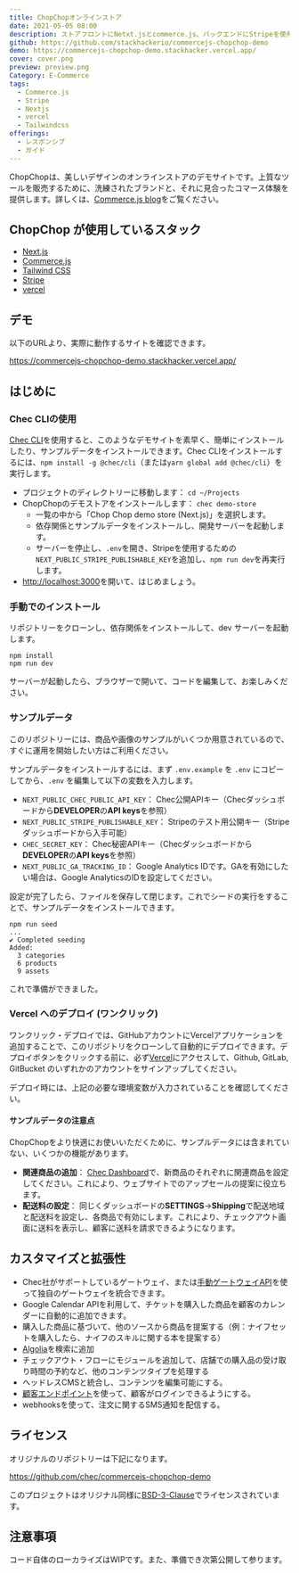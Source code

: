 ```yaml
---
title: ChopChopオンラインストア
date: 2021-05-05 08:00
description: ストアフロントにNetxt.jsとcommerce.js、バックエンドにStripeを使用したオンラインストア
github: https://github.com/stackhackerio/commercejs-chopchop-demo
demo: https://commercejs-chopchop-demo.stackhacker.vercel.app/
cover: cover.png
preview: preview.png
Category: E-Commerce
tags:
  - Commerce.js
  - Stripe
  - Nextjs
  - vercel
  - Tailwindcss
offerings:
  - レスポンシブ
  - ガイド
---
```

ChopChopは、美しいデザインのオンラインストアのデモサイトです。上質なツールを販売するために、洗練されたブランドと、それに見合ったコマース体験を提供します。詳しくは、[Commerce.js blog](https://commercejs.com/blog/chopchop-nextjs-starter-commerce/)をご覧ください。

## ChopChop が使用しているスタック

* [Next.js](https://nextjs.org/)
* [Commerce.js](https://commercejs.com)
* [Tailwind CSS](https://tailwindcss.com/)
* [Stripe](https://stripe.com)
* [vercel](https://vercel.com/)

## デモ

以下のURLより、実際に動作するサイトを確認できます。

https://commercejs-chopchop-demo.stackhacker.vercel.app/

## はじめに

### Chec CLIの使用

[Chec CLI](https://github.com/chec/cli)を使用すると、このようなデモサイトを素早く、簡単にインストールしたり、サンプルデータをインストールできます。Chec CLIをインストールするには、`npm install -g @chec/cli`（または`yarn global add @chec/cli`）を実行します。

* プロジェクトのディレクトリーに移動します： `cd ~/Projects`
* ChopChopのデモストアをインストールします： `chec demo-store`
  * 一覧の中から「Chop Chop demo store (Next.js)」を選択します。
  * 依存関係とサンプルデータをインストールし、開発サーバーを起動します。
  * サーバーを停止し、`.env`を開き、Stripeを使用するための`NEXT_PUBLIC_STRIPE_PUBLISHABLE_KEY`を追加し、`npm run dev`を再実行します。
* [http://localhost:3000](http://localhost:3000)を開いて、はじめましょう。

### 手動でのインストール

リポジトリーをクローンし、依存関係をインストールして、dev サーバーを起動します。

```
npm install
npm run dev
```

サーバーが起動したら、ブラウザーで開いて、コードを編集して、お楽しみください。

### サンプルデータ

このリポジトリーには、商品や画像のサンプルがいくつか用意されているので、すぐに運用を開始したい方はご利用ください。

サンプルデータをインストールするには、まず `.env.example` を `.env` にコピーしてから、`.env` を編集して以下の変数を入力します。

* `NEXT_PUBLIC_CHEC_PUBLIC_API_KEY`： Chec公開APIキー（Checダッシュボードから**DEVELOPER**の**API keys**を参照）
* `NEXT_PUBLIC_STRIPE_PUBLISHABLE_KEY`： Stripeのテスト用公開キー（Stripeダッシュボードから入手可能）
* `CHEC_SECRET_KEY`： Chec秘密APIキー（Checダッシュボードから**DEVELOPER**の**API keys**を参照）
* `NEXT_PUBLIC_GA_TRACKING_ID`： Google Analytics IDです。GAを有効にしたい場合は、Google AnalyticsのIDを設定してください。

設定が完了したら、ファイルを保存して閉じます。これでシードの実行をすることで、サンプルデータをインストールできます。

```
npm run seed
...
✔ Completed seeding
Added:
  3 categories
  6 products
  9 assets
```

これで準備ができました。

### Vercel へのデプロイ (ワンクリック)

ワンクリック・デプロイでは、GitHubアカウントにVercelアプリケーションを追加することで、このリポジトリをクローンして自動的にデプロイできます。デプロイボタンをクリックする前に、必ず[Vercel](https://vercel.com/signup)にアクセスして、Github, GitLab, GitBucket のいずれかのアカウントをサインアップしてください。

<!--
TODO: vercel deploy button
[![Deploy with Vercel](https://vercel.com/button)](https://vercel.com/new/project?template=https://github.com/chec/commercejs-chopchop-demo)
-->

デプロイ時には、上記の必要な環境変数が入力されていることを確認してください。

#### サンプルデータの注意点

ChopChopをより快適にお使いいただくために、サンプルデータには含まれていない、いくつかの機能があります。

* **関連商品の追加**： [Chec Dashboard](https://dashboard.chec.io)で、新商品のそれぞれに関連商品を設定してください。これにより、ウェブサイトでのアップセールの提案に役立ちます。
* **配送料の設定**： 同じくダッシュボードの**SETTINGS**→**Shipping**で配送地域と配送料を設定し、各商品で有効にします。これにより、チェックアウト画面に送料を表示し、顧客に送料を請求できるようになります。

## カスタマイズと拡張性

- Chec社がサポートしているゲートウェイ、または[手動ゲートウェイAPI](https://commercejs.com/docs/guides/manual-payment-integration)を使って独自のゲートウェイを統合できます。
- Google Calendar APIを利用して、チケットを購入した商品を顧客のカレンダーに自動的に追加できます。
- 購入した商品に基づいて、他のソースから商品を提案する（例：ナイフセットを購入したら、ナイフのスキルに関する本を提案する）
- [Algolia](https://www.algolia.com/)を検索に追加
- チェックアウト・フローにモジュールを追加して、店舗での購入品の受け取り時間の予約など、他のコンテンツタイプを処理する
- ヘッドレスCMSと統合し、コンテンツを編集可能にする。
- [顧客エンドポイント](https://commercejs.com/docs/api/#customers)を使って、顧客がログインできるようにする。
- webhooksを使って、注文に関するSMS通知を配信する。

## ライセンス

オリジナルのリポジトリーは下記になります。

https://github.com/chec/commercejs-chopchop-demo


このプロジェクトはオリジナル同様に[BSD-3-Clause](LICENSE.md)でライセンスされています。

## 注意事項

コード自体のローカライズはWIPです。また、準備でき次第公開して参ります。
